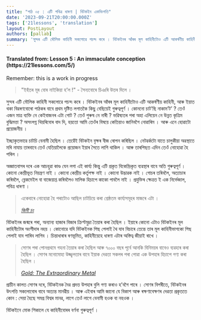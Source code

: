 ```yaml
---
title: "পাঠ ০৫ : এটি পবিত্ৰ ধাৰণা | বিটকইন একবিংশতি"
date: '2023-09-21T20:00:00.000Z'
tags: ['21lessons', 'translation']
layout: PostLayout
authors: [pallab]
summary: 'সুন্দৰ এটি মৌলিক কাহিনী সকলোৱে পচন্দ কৰে । বিটকইনৰ আঁৰৰ মূল কাহিনীটোও এটি আকৰ্ষণীয় কাহিনী, আৰু ইয়াত থকা বিৱৰণবোৰো পাঠকৰ বাবে প্ৰথম দৃষ্টিত লগাতকৈ কিছু বেছিয়েই গুৰুত্বপূৰ্ণ । সুন্দৰ এটি মৌলিক কাহিনী সকলোৱে পচন্দ কৰে ।...'
---
```


<div style={{textAlign:"center"}}>
    <h4> Translated from: Lesson 5 : An immaculate conception (https://21lessons.com/5/) </h4>
    <p style={{color:"red"}}> Remember: this is a work in progress </p>
</div>

> "ইহঁতৰ মূৰ বোৰ নাইকিয়া হ’ল !" - সৈন্যবোৰে চিঞৰি উত্তৰ দিলে ।

সুন্দৰ এটি মৌলিক কাহিনী সকলোৱে পচন্দ কৰে ।
বিটকইনৰ আঁৰৰ মূল কাহিনীটোও এটি আকৰ্ষণীয় কাহিনী, আৰু ইয়াত থকা বিৱৰণবোৰো পাঠকৰ বাবে প্ৰথম দৃষ্টিত লগাতকৈ কিছু বেছিয়েই গুৰুত্বপূৰ্ণ ।
কোননো চাট’ছি নাকাম’ট’ ?
তেওঁ এজন মাত্ৰ ব্যক্তি নে কেইবাজনৰ এটা গোট ?
তেওঁ পুৰুষ নে নাৰী ?
ভৱিষ্যতৰ পৰা অহা এলিয়েন নে উন্নত কৃত্ৰিম বুদ্ধিমত্তা ?
অসংলগ্ন থিয়ৰিবোৰ বাদ দি, হয়তো আমি তেওঁৰ বিষয়ে কেতিয়াও জানিবগৈ নোৱাৰিম ।
আৰু এনে হোৱাটো প্ৰয়োজনীয় ।

ইচ্ছাকৃতভাৱে চাটচি বেনামী হৈছিল ।
তেৱেঁই বিটকইন বৃক্ষৰ বীজ ৰোপন কৰিছিল ।
নেটৱৰ্কটো যাতে চালুকীয়া অৱস্থাতে মৰি নাযায় তাৰবাবে তেওঁ যেতিয়ালৈকে প্ৰয়োজন ইয়াৰ সৈতে লাগি থাকিল ।
আৰু তাৰপিছত এদিন তেওঁ নোহোৱা হৈ পৰিল ।

অজ্ঞাতবাসৰ দৰে এক আচহুৱা কাণ্ড যেন লগা এই কাৰ্য্য কিন্তু এটি প্ৰকৃত বিকেন্দ্ৰিকৃত ব্যৱস্থাৰ বাবে অতি গুৰুত্বপূৰ্ণ ।
কোনো কেন্দ্ৰীভূত নিয়ন্ত্ৰণ নাই ।
কোনো কেন্দ্ৰীয় কৰ্তৃপক্ষ নাই ।
কোনো উদ্ভাৱক নাই ।
গোচৰ তৰিবলৈ, অত্যাচাৰ কৰিবলৈ, ব্লেকমেইল বা বাজেয়াপ্ত কৰিবলৈও মালিক হিচাপে কাকো পাবলৈ নাই ।
প্ৰযুক্তিৰ ক্ষেত্ৰত ই এক নিৰ্ভেজাল, পবিত্ৰ ধাৰণা ।

> একেবাৰে নোহোৱা হৈ পৰাটোও আছিল চাটচিয়ে কৰা শ্ৰেষ্ঠতম কাৰ্য্যসমূহৰ মাজৰে এটা ।
> 
> <cite> [জিমী চং](https://medium.com/@jimmysong/why-bitcoin-is-different-e17b813fd947) </cite>

বিটকইনৰ জন্মৰে পৰা, অন্যান্য হাজাৰ বিজাৰ ক্ৰিপ্টমুদ্ৰা তৈয়াৰ কৰা হৈছিল ।
ইয়াৰে কোনো এটাও বিটকইনৰ মূল কাহিনীটোৰ অংশীদাৰ নহয় ।
কোনোৱে যদি বিটকইনক পিছ পেলাই থৈ যাব বিচাৰে তেন্তে তাৰ মূল কাহিনীভাগকো পিছ পেলাই যাব পাৰিব লাগিব ।
চিন্তাধাৰাৰ ৰণভূমিত, কাহিনীয়েহে ধাৰণা এটাৰ অস্তিত্ব জীয়াই ৰাখে ।

> সোণৰ পৰা পোনপ্ৰথমে গহনা তৈয়াৰ কৰা হৈছিল আৰু ৭০০০ বছৰ পূৰ্বে আনকি বিনিময়ৰ বাবেও ব্যৱহাৰ কৰা হৈছিল । সোণৰ মনোমোহা উজ্জ্বলতাৰ বাবে ইয়াক দেৱতা সকলৰ পৰা পোৱা এক উপহাৰ হিচাপে গণ্য কৰা হৈছিল ।
> 
> <cite> [Gold: The Extraordinary Metal](https://www.muenzeoesterreich.at/eng/discover/for-investors/gold-the-extraordinary-metal) </cite>

প্ৰাচীন কালত সোণৰ দৰে, বিটকইনক দৈৱ প্ৰদত্ত উপহাৰ বুলি গণ্য কৰাও হ’বগৈ পাৰে ।
সোণৰ বিপৰীতে, বিটকইনৰ উৎপত্তি সকলোবোৰ বাবে অত্যন্ত মানৱীয় ।
আৰু এইবাৰ আমি জানো যে বিকাশ আৰু ৰক্ষণাবেক্ষণৰ দেৱতা প্ৰকৃততে কোন : সেয়া হৈছে সমগ্ৰ বিশ্বৰ মানৱ, লাগে তেওঁ লাগে বেনামী হওক বা নহওক ।

বিটকইনে মোক শিকালে যে কাহিনীবোৰৰ বৰ্ণনা গুৰুত্বপূৰ্ণ ।